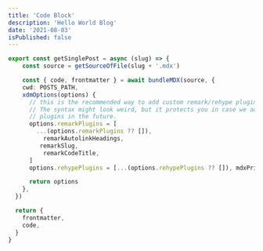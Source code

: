 ```yaml
---
title: 'Code Block'
description: 'Hello World Blog'
date: '2021-08-03'
isPublished: false
---
```


```js:/src/hello.ts {4-7,9} showLineNumbers
export const getSinglePost = async (slug) => {
    const source = getSourceOfFile(slug + '.mdx')

    const { code, frontmatter } = await bundleMDX(source, {
    cwd: POSTS_PATH,
    xdmOptions(options) {
      // this is the recommended way to add custom remark/rehype plugins:
      // The syntax might look weird, but it protects you in case we add/remove
      // plugins in the future.
      options.remarkPlugins = [
        ...(options.remarkPlugins ?? []),
          remarkAutolinkHeadings,
         remarkSlug,
          remarkCodeTitle,
      ]
      options.rehypePlugins = [...(options.rehypePlugins ?? []), mdxPrism]

      return options
    },
  })

  return {
    frontmatter,
    code,
  }
}
```
